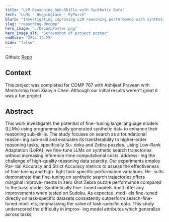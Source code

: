 ```yaml
---
title: "LLM Reasoning Sub-Skills with Synthetic Data"
tech: "LLMs · Huggingface · PyTorch"
blurb: "Investigating improving LLM reasoning performance with synthetic data."
slug: "reasoning-decomp"
hero_image: "./DecompPoster.png"
hero_image_alt: "Screenshot of project poster"
endDate: "2024-12-23"
hide: "false"
---
```


Github: [Repo](https://github.com/Cormac-C/llm-reasoning-decomp)

## Context

This project was completed for COMP 767 with Abhijeet Praveen with Mentorship from Xiaoyin Chen. Although our initial results weren't great it was a fun project

## Abstract

This work investigates the potential of fine-
tuning large language models (LLMs) using
programmatically generated synthetic data to
enhance their reasoning sub-skills. The study
focuses on search as a foundational reason-
ing sub-skill and evaluates its transferability
to higher-order reasoning tasks, specifically Su-
doku and Zebra puzzles. Using Low-Rank
Adaptation (LoRA), we fine-tune LLMs on
synthetic search trajectories without increasing
inference-time computational costs, address-
ing the challenge of high-quality reasoning
data scarcity. Our experiments employ Par-
tial Accuracy and Strict Accuracy metrics to
assess the effectiveness of fine-tuning and high-
light task-specific performance variations. Re-
sults demonstrate that fine-tuning on synthetic
search trajectories offers marginal improve-
ments in zero shot Zebra puzzle performance
compared to the base model. Synthetically fine-
tuned models don’t offer any improvements
when tested on Sudoku. As expected, mod-
els fine-tuned directly on task-specific datasets
consistently outperform search-fine-tuned mod-
els, emphasizing the value of task-specific data.
This study underscored the difficulty in improv-
ing model attributes which generalize across
tasks,

